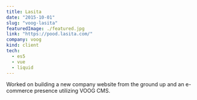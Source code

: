 ```yaml
---
title: Lasita
date: "2015-10-01"
slug: "voog-lasita"
featuredImage: ./featured.jpg
link: "https://pood.lasita.com/"
company: voog
kind: client
tech:
  - es5
  - vue
  - liquid
---
```


Worked on building a new company website from the ground up and an e-commerce presence utilizing VOOG CMS.
